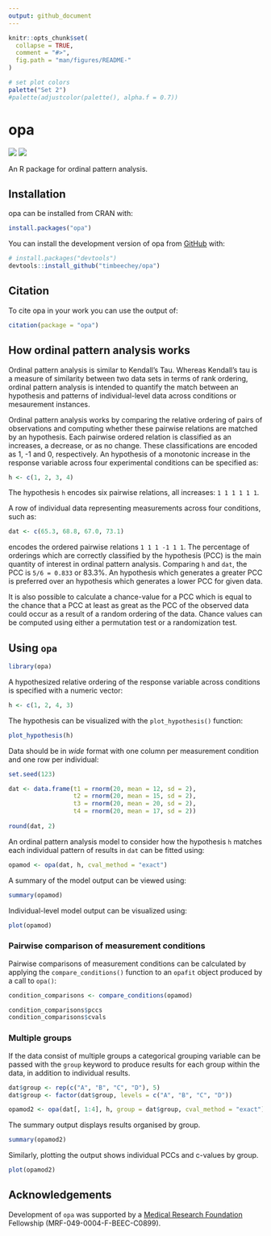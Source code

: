 ```yaml
---
output: github_document
---
```


<!-- README.md is generated from README.Rmd. Please edit that file -->

```r
knitr::opts_chunk$set(
  collapse = TRUE,
  comment = "#>",
  fig.path = "man/figures/README-"
)

# set plot colors
palette("Set 2")
#palette(adjustcolor(palette(), alpha.f = 0.7))
```

# opa

<!-- badges: start -->
![](https://www.r-pkg.org/badges/version-ago/opa?color=orange)
![](https://cranlogs.r-pkg.org/badges/grand-total/opa) 
<!-- badges: end -->

An R package for ordinal pattern analysis.

## Installation

opa can be installed from CRAN with:

```r
install.packages("opa")
```

You can install the development version of opa from [GitHub](https://github.com/) with:

```r
# install.packages("devtools")
devtools::install_github("timbeechey/opa")
```

## Citation

To cite opa in your work you can use the output of:

```r
citation(package = "opa")
```

## How ordinal pattern analysis works

Ordinal pattern analysis is similar to Kendall's Tau. Whereas Kendall's tau is a measure of similarity between two data sets in terms of rank ordering, ordinal pattern analysis is intended to quantify the match between an hypothesis and patterns of individual-level data across conditions or mesaurement instances.

Ordinal pattern analysis works by comparing the relative ordering of pairs of observations and computing whether these pairwise relations are matched by an hypothesis. Each pairwise ordered relation is classified as an increases, a decrease, or as no change. These classifications are encoded as 1, -1 and 0, respectively. An hypothesis of a monotonic increase in the response variable across four experimental conditions can be specified as:

```r
h <- c(1, 2, 3, 4)
```

The hypothesis `h` encodes six pairwise relations, all increases: `1 1 1 1 1 1`.

A row of individual data representing measurements across four conditions, such as:

```r
dat <- c(65.3, 68.8, 67.0, 73.1)
```

encodes the ordered pairwise relations `1 1 1 -1 1 1`. The percentage of orderings which are correctly classified by the hypothesis (PCC) is the main quantity of interest in ordinal pattern analysis. Comparing `h` and `dat`, the PCC is `5/6 = 0.833` or 83.3%. An hypothesis which generates a greater PCC is preferred over an hypothesis which generates a lower PCC for given data.

It is also possible to calculate a chance-value for a PCC which is equal to the chance that a PCC at least as great as the PCC of the observed data could occur as a result of a random ordering of the data. Chance values can be computed using either a permutation test or a randomization test.

## Using `opa`

```r
library(opa)
```

A hypothesized relative ordering of the response variable across conditions is specified with a numeric vector:

```r
h <- c(1, 2, 4, 3)
```

The hypothesis can be visualized with the `plot_hypothesis()` function:

```r
plot_hypothesis(h)
```

Data should be in _wide_ format with one column per measurement condition and one row per individual:

```r
set.seed(123)

dat <- data.frame(t1 = rnorm(20, mean = 12, sd = 2),
                  t2 = rnorm(20, mean = 15, sd = 2),
                  t3 = rnorm(20, mean = 20, sd = 2),
                  t4 = rnorm(20, mean = 17, sd = 2))
                  
round(dat, 2)
```

An ordinal pattern analysis model to consider how the hypothesis `h` matches each individual pattern of results in `dat` can be fitted using:

```r
opamod <- opa(dat, h, cval_method = "exact")
```

A summary of the model output can be viewed using:

```r
summary(opamod)
```

Individual-level model output can be visualized using:

```r
plot(opamod)
```

### Pairwise comparison of measurement conditions

Pairwise comparisons of measurement conditions can be calculated by applying the `compare_conditions()` function to an `opafit` object produced by a call to `opa()`:

```r
condition_comparisons <- compare_conditions(opamod)

condition_comparisons$pccs
condition_comparisons$cvals
```

### Multiple groups 

If the data consist of multiple groups a categorical grouping variable can be passed with the `group` keyword to produce results for each group within the data, in addition to individual results.

```r
dat$group <- rep(c("A", "B", "C", "D"), 5)
dat$group <- factor(dat$group, levels = c("A", "B", "C", "D"))

opamod2 <- opa(dat[, 1:4], h, group = dat$group, cval_method = "exact")
```

The summary output displays results organised by group.

```r
summary(opamod2)
```

Similarly, plotting the output shows individual PCCs and c-values by group.

```r
plot(opamod2)
```

## Acknowledgements

Development of `opa` was supported by a [Medical Research Foundation](https://www.medicalresearchfoundation.org.uk/) Fellowship (MRF-049-0004-F-BEEC-C0899).
